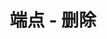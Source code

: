 ---
title: '端点 - 删除'
openapi: '/cn/api-reference/openapi-cn.json DELETE /v1/webhook/endpoint/{id}'
---